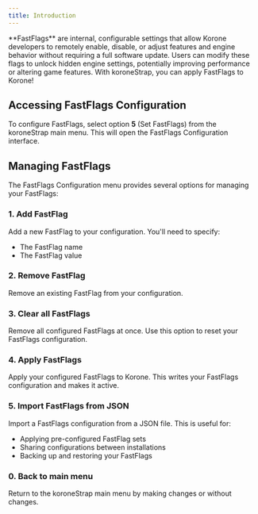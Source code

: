 ```yaml
---
title: Introduction
---
```

<Note>
    **FastFlags** are internal, configurable settings that allow Korone developers to remotely enable, disable, or adjust features and engine behavior without requiring a full software update.
    Users can modify these flags to unlock hidden engine settings, potentially improving performance or altering game features.
</Note>
With koroneStrap, you can apply FastFlags to Korone!

## Accessing FastFlags Configuration

To configure FastFlags, select option **5** (Set FastFlags) from the koroneStrap main menu. This will open the FastFlags Configuration interface.

## Managing FastFlags

The FastFlags Configuration menu provides several options for managing your FastFlags:

### 1. Add FastFlag
Add a new FastFlag to your configuration. You'll need to specify:
- The FastFlag name
- The FastFlag value

### 2. Remove FastFlag
Remove an existing FastFlag from your configuration.

### 3. Clear all FastFlags
Remove all configured FastFlags at once. Use this option to reset your FastFlags configuration.

### 4. Apply FastFlags
Apply your configured FastFlags to Korone. This writes your FastFlags configuration and makes it active.

### 5. Import FastFlags from JSON
Import a FastFlags configuration from a JSON file. This is useful for:
- Applying pre-configured FastFlag sets
- Sharing configurations between installations
- Backing up and restoring your FastFlags

### 0. Back to main menu
Return to the koroneStrap main menu by making changes or without changes.

